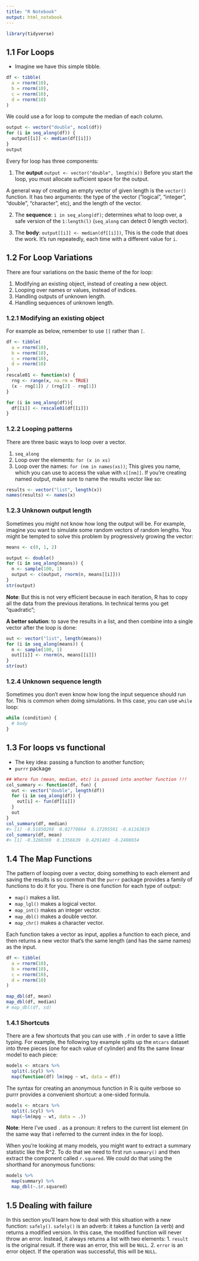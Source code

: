 ```yaml
---
title: "R Notebook"
output: html_notebook
---
```



```r
library(tidyverse)
```


## 1.1 For Loops

* Imagine we have this simple tibble.
```r
df <- tibble(
  a = rnorm(10),
  b = rnorm(10),
  c = rnorm(10),
  d = rnorm(10)
)
```

We could use a for loop to compute the median of each column.
```r
output <- vector("double", ncol(df))
for (i in seq_along(df)) {
  output[[i]] <- median(df[[i]])
}
output

```

Every for loop has three components:

1. The __output__ `output <- vector("double", length(x))` Before you start the loop, you must allocate sufficient space for the output. 

A general way of creating an empty vector of given length is the `vector()` function. It has two arguments: the type of the vector ("logical", "integer", "double", "character", etc), and the length of the vector. 

2. The __sequence__: `i in seq_along(df)`; determines what to loop over, a safe version of the `1:length(l)` (`seq_along` can detect 0 length vector).

3. The __body__: `output[[i]] <- median(df[[i]])`, This is the code that does the work. It’s run repeatedly, each time with a different value for `i`.


## 1.2 For Loop Variations

There are four variations on the basic theme of the for loop:

1. Modifying an existing object, instead of creating a new object.
2. Looping over names or values, instead of indices.
3. Handling outputs of unknown length.
4. Handling sequences of unknown length.


### 1.2.1 Modifying an existing object

For example as below, remember to use `[[` rather than `[`.
```r
df <- tibble(
  a = rnorm(10),
  b = rnorm(10),
  c = rnorm(10),
  d = rnorm(10)
)
rescale01 <- function(x) {
  rng <- range(x, na.rm = TRUE)
  (x - rng[1]) / (rng[2] - rng[1])
}

for (i in seq_along(df)){
  df[[i]] <- rescale01(df[[i]])
}

```

### 1.2.2 Looping patterns

There are three basic ways to loop over a vector.

1. `seq_along`
2. Loop over the elements: `for (x in xs)`
3. Loop over the names: `for (nm in names(xs))`; This gives you name, which you can use to access the value with `x[[nm]]`. If you’re creating named output, make sure to name the results vector like so:
```r
results <- vector("list", length(x))
names(results) <- names(x)
```


### 1.2.3 Unknown output length
Sometimes you might not know how long the output will be. For example, imagine you want to simulate some random vectors of random lengths. You might be tempted to solve this problem by progressively growing the vector:

```r
means <- c(0, 1, 2)

output <- double()
for (i in seq_along(means)) {
  n <- sample(100, 1)
  output <- c(output, rnorm(n, means[[i]]))
}
str(output)
```
__Note__: But this is not very efficient because in each iteration, R has to copy all the data from the previous iterations. In technical terms you get “quadratic”;


__A better solution__: to save the results in a list, and then combine into a single vector after the loop is done:
```r
out <- vector("list", length(means))
for (i in seq_along(means)) {
  n <- sample(100, 1)
  out[[i]] <- rnorm(n, means[[i]])
}
str(out)
```

### 1.2.4 Unknown sequence length

Sometimes you don’t even know how long the input sequence should run for. This is common when doing simulations. In this case, you can use `while` loop:
```r
while (condition) {
  # body
}
```

## 1.3 For loops vs functional

* The key idea: passing a function to another function;
* `purrr` package
```r

## Where fun (mean, median, etc) is passed into another function !!!
col_summary <- function(df, fun) {
  out <- vector("double", length(df))
  for (i in seq_along(df)) {
    out[i] <- fun(df[[i]])
  }
  out
}
col_summary(df, median)
#> [1] -0.51850298  0.02779864  0.17295591 -0.61163819
col_summary(df, mean)
#> [1] -0.3260369  0.1356639  0.4291403 -0.2498034
```


## 1.4 The Map Functions

The pattern of looping over a vector, doing something to each element and saving the results is so common that the `purrr` package provides a family of functions to do it for you. There is one function for each type of output:

* `map()` makes a list.
* `map_lgl()` makes a logical vector.
* `map_int()` makes an integer vector.
* `map_dbl()` makes a double vector.
* `map_chr()` makes a character vector.

Each function takes a vector as input, applies a function to each piece, and then returns a new vector that’s the same length (and has the same names) as the input.


```r
df <- tibble(
  a = rnorm(10),
  b = rnorm(10),
  c = rnorm(10),
  d = rnorm(10)
)
```

```r
map_dbl(df, mean)
map_dbl(df, median)
# map_dbl(df, sd)
```

### 1.4.1 Shortcuts
There are a few shortcuts that you can use with `.f` in order to save a little typing. For example, the following toy example splits up the `mtcars` dataset into three pieces (one for each value of cylinder) and fits the same linear model to each piece:

```r
models <- mtcars %>% 
  split(.$cyl) %>% 
  map(function(df) lm(mpg ~ wt, data = df))
```

The syntax for creating an anonymous function in R is quite verbose so purrr provides a convenient shortcut: a one-sided formula.
```r
models <- mtcars %>%
  split(.$cyl) %>%
  map(~lm(mpg ~ wt, data = .))
```

__Note__: Here I’ve used `.` as a pronoun: it refers to the current list element (in the same way that i referred to the current index in the for loop).


When you’re looking at many models, you might want to extract a summary statistic like the R^2. To do that we need to first run `summary()` and then extract the component called `r.squared`. We could do that using the shorthand for anonymous functions:
```r
models %>%
  map(summary) %>%
  map_dbl(~.$r.squared)
```

## 1.5 Dealing with failure

In this section you’ll learn how to deal with this situation with a new function: `safely()`. `safely()` is an adverb: it takes a function (a verb) and returns a modified version.  In this case, the modified function will never throw an error. Instead, it always returns a list with two elements:
1. `result` is the original result. If there was an error, this will be `NULL`.
2. `error` is an error object. If the operation was successful, this will be `NULL`.